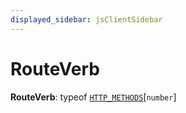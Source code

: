 ```yaml
---
displayed_sidebar: jsClientSidebar
---
```



# RouteVerb

 **RouteVerb**: typeof [`HTTP_METHODS`](../../modules/internal.mdx#http_methods)[`number`]
